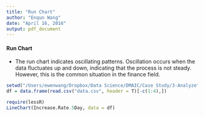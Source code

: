 ```yaml
---
title: "Run Chart"
author: "Enqun Wang"
date: "April 16, 2016"
output: pdf_document
---
```


#### Run Chart

- The run chart indicates oscillating patterns. Oscillation occurs when the data fluctuates up and down, indicating that the process is not steady. However, this is the common situation in the finance field. 

```r
setwd("/Users/ewenwang/Dropbox/Data Science/DMAIC/Case Study/3-Analyze")
df = data.frame(read.csv("data.csv", header = T)[-c(1:4),])

require(lessR)
LineChart(Increase.Rate.5Day, data = df)
```






